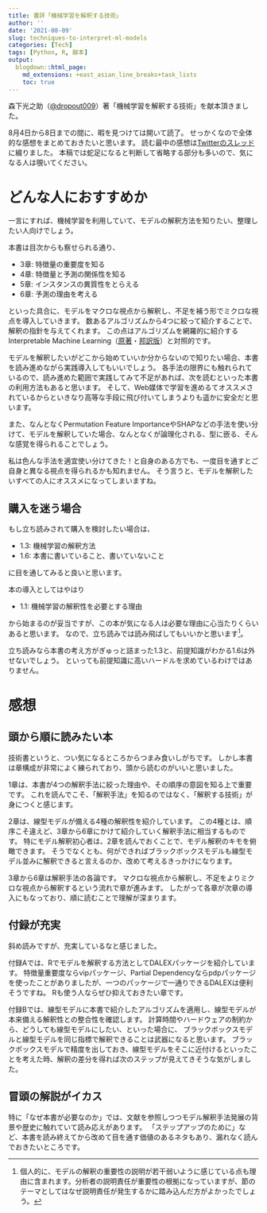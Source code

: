 ```yaml
---
title: 書評「機械学習を解釈する技術」
author: ''
date: '2021-08-09'
slug: techniques-to-interpret-ml-models
categories: [Tech]
tags: [Python, R, 献本]
output:
  blogdown::html_page:
    md_extensions: +east_asian_line_breaks+task_lists
    toc: true
---
```


森下光之助（[\@dropout009](https://twitter.com/dropout009)）著「機械学習を解釈する技術」を献本頂きました。

8月4日から8日までの間に、暇を見つけては開いて読了。
せっかくなので全体的な感想をまとめておきたいと思います。
読む最中の感想は[Twitterのスレッド](https://twitter.com/Atsushi776/status/1422868140984127489)に綴りました。
本稿では蛇足になると判断して省略する部分も多いので、気になる人は覗いてください。

# どんな人におすすめか

一言にすれば、機械学習を利用していて、モデルの解釈方法を知りたい、整理したい人向けでしょう。

本書は目次からも察せられる通り、

- 3章: 特徴量の重要度を知る
- 4章: 特徴量と予測の関係性を知る
- 5章: インスタンスの異質性をとらえる
- 6章: 予測の理由を考える

といった具合に、モデルをマクロな視点から解釈し、不足を補う形でミクロな視点を導入していきます。
数あるアルゴリズムから4つに絞って紹介することで、解釈の指針を与えてくれます。
この点はアルゴリズムを網羅的に紹介するInterpretable Machine Learning（[原著](https://christophm.github.io/interpretable-ml-book/)・[邦訳版](https://hacarus.github.io/interpretable-ml-book-ja/)）と対照的です。

モデルを解釈したいがどこから始めていいか分からないので知りたい場合、本書を読み進めながら実践導入してもいいでしょう。
各手法の限界にも触れられているので、読み進めた範囲で実践してみて不足があれば、次を読むといった本書の利用方法もあると思います。
そして、Web媒体で学習を進めるてオススメされているからといきなり高等な手段に飛び付いてしまうよりも遥かに安全だと思います。

また、なんとなくPermutation Feature ImportanceやSHAPなどの手法を使い分けて、モデルを解釈していた場合、なんとなくが論理化される、型に嵌る、そんな感覚を得られることでしょう。

私は色んな手法を適宜使い分けてきた！と自身のある方でも、一度目を通すとご自身と異なる視点を得られるかも知れません。
そう言うと、モデルを解釈したいすべての人にオススメになってしまいますね。

## 購入を迷う場合

もし立ち読みされて購入を検討したい場合は、

- 1.3: 機械学習の解釈方法
- 1.6: 本書に書いていること、書いていないこと

に目を通してみると良いと思います。

本の導入としてはやはり

- 1.1: 機械学習の解釈性を必要とする理由

から始まるのが妥当ですが、この本が気になる人は必要な理由に心当たりくらいあると思います。
なので、立ち読みでは読み飛ばしてもいいかと思います^[個人的に、モデルの解釈の重要性の説明が若干弱いように感じている点も理由に含まれます。分析者の説明責任が重要性の根拠になっていますが、節のテーマとしてはなぜ説明責任が発生するかに踏み込んだ方がよかったでしょう。]。

立ち読みなら本書の考え方がぎゅっと詰まった1.3と、前提知識がわかる1.6は外せないでしょう。
といっても前提知識に高いハードルを求めているわけではありません。

# 感想

## 頭から順に読みたい本

技術書というと、つい気になるところからつまみ食いしがちです。
しかし本書は章構成が非常によく練られており、頭から読むのがいいと思いました。

1章は、本書が4つの解釈手法に絞った理由や、その順序の意図を知る上で重要です。
これを読んでこそ、「解釈手法」を知るのではなく、「解釈する技術」が身につくと感じます。

2章は、線型モデルが備える4種の解釈性を紹介しています。
この4種とは、順序こそ違えど、3章から6章にかけて紹介していく解釈手法に相当するものです。
特にモデル解釈初心者は、2章を読んでおくことで、モデル解釈のキモを俯瞰できます。
そうでなくとも、何ができればブラックボックスモデルも線型モデル並みに解釈できると言えるのか、改めて考えるきっかけになります。

3章から6章は解釈手法の各論です。
マクロな視点から解釈し、不足をよりミクロな視点から解釈するという流れで章が進みます。
したがって各章が次章の導入にもなっており、順に読むことで理解が深まります。


## 付録が充実

斜め読みですが、充実しているなと感じました。

付録Aでは、Rでモデルを解釈する方法としてDALEXパッケージを紹介しています。
特徴量重要度ならvipパッケージ、Partial Dependencyならpdpパッケージを使ったことがありましたが、一つのパッケージで一通りできるDALEXは便利そうですね。
Rも使う人ならぜひ抑えておきたい章です。

付録Bでは、線型モデルに本書で紹介したアルゴリズムを適用し、線型モデルが本来備える解釈性との整合性を確認します。
計算時間やハードウェアの制約から、どうしても線型モデルにしたい、といった場合に、
ブラックボックスモデルと線型モデルを同じ指標で解釈できることは武器になると思います。
ブラックボックスモデルで精度を出しておき、線型モデルをそこに近付けるといったことを考えた時、解釈の差分を得れば次のステップが見えてきそうな気がしました。

## 冒頭の解説がイカス

特に「なぜ本書が必要なのか」では、文献を参照しつつモデル解釈手法発展の背景や歴史に触れていて読み応えがあります。
「ステップアップのために」など、本書を読み終えてから改めて目を通す価値のあるネタもあり、漏れなく読んでおきたいところです。


